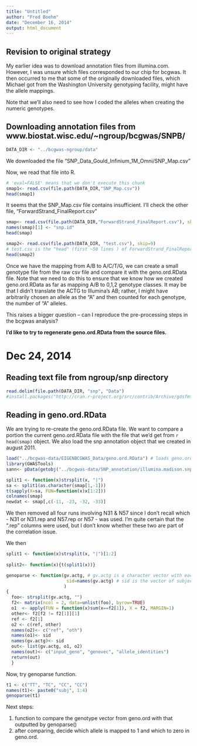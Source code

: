 ```yaml
---
title: "Untitled"
author: "Fred Boehm"
date: "December 16, 2014"
output: html_document
---
```


## Revision to original strategy

My earlier idea was to download annotation files from illumina.com. However, I was unsure which files corresponded to our chip for bcgwas. It then occurred to me that some of the originally downloaded files, which Michael got from the Washington University genotyping facility, might have the allele mappings.

Note that we'll also need to see how I coded the alleles when creating the numeric genotypes.


## Downloading annotation files from www.biostat.wisc.edu/~ngroup/bcgwas/SNPB/

```r
DATA_DIR <- "../bcgwas-ngroup/data"
```

We downloaded the file "SNP_Data_Gould_Infinium_1M_Omni/SNP_Map.csv"

Now, we read that file into R.

```r
# 'eval=FALSE' means that we don't execute this chunk
smap1<- read.csv(file.path(DATA_DIR,"SNP_Map.csv")) 
head(smap1)
```

It seems that the SNP_Map.csv file contains  insufficient. I'll check the other file, "ForwardStrand_FinalReport.csv"

```r
smap<- read.csv(file.path(DATA_DIR,"ForwardStrand_FinalReport.csv"), skip=9, colClasses= "character")
names(smap)[1] <- "snp.id"
head(smap)
```

```r
smap2<- read.csv(file.path(DATA_DIR, "test.csv"), skip=9) 
# test.csv is the "head" (first ~50 lines ) of ForwardStrand_FinalReport.csv
head(smap2)
```


Once we have the mapping from A/B to A/C/T/G, we can create a small genotype file from the raw csv file and compare it with the geno.ord.RData file. Note that we need to do this to ensure that we know how we created geno.ord.RData as far as mapping A/B to 0,1,2 genotype classes. It may be that I didn't translate the ACTG to Illumina's AB; rather, I might have arbitrarily chosen an allele as the "A" and then counted for each genotype, the number of "A" alleles.

This raises a bigger question -- can I reproduce the pre-processing steps in the bcgwas analysis?

**I'd like to try to regenerate geno.ord.RData from the source files.**

# Dec 24, 2014

## Reading text file from ngroup/snp directory

```r
read.delim(file.path(DATA_DIR, "snp", "Data")
#install.packages("http://cran.r-project.org/src/contrib/Archive/gdsfmt/gdsfmt_1.0.0.tar.gz", repos=NULL)
```

## Reading in geno.ord.RData 

We are trying to re-create the geno.ord.RData file. We want to compare a portion the current geno.ord.RData file with the file that we'd get from `r head(smap)` object. We also load the snp annotation object that we created in august 2011.

```r
load("../bcgwas-data/EIGENBCGWAS_Data/geno.ord.RData") # loads geno.ord
library(GWASTools)
sann<- pData(getobj("../bcgwas-data/SNP_annotation/illumina.madison.snp.annot.v3.RData"))
```

```r
split1 <- function(x)strsplit(x, "|")
sa <- split1(as.character(smap[1,-1]))
t(sapply(X=sa, FUN=function(x)x[1:2]))
colnames(smap)
newdat <- smap[,c(-11, -23, -32, -33)]

```

We then removed all four runs involving N31 & N57 since I don't recall which - N31 or N31.rep and N57.rep or N57 - was used. I'm quite certain that the ".rep" columns were used, but I don't know whether these two are part of the correlation issue.

We then 

```r
split1 <- function(x)strsplit(x, "|")[1:2]
  
split2<- function(x){t(split1(x))}

genoparse <- function(gv.actg, # gv.actg is a character vector with each entry a 2-letter genotype
                       sid=names(gv.actg) # sid is the vector of subject IDs
                      )  
{
  foo<- strsplit(gv.actg, "")
  f2<- matrix(ncol = 2, data=unlist(foo), byrow=TRUE)
  o1  <- apply(FUN = function(x)sum(x==f2[1]), X = f2, MARGIN=1)
  other<- f2[f2 != f2[1]][1]
  ref <- f2[1]
  o2 <- c(ref, other)
  names(o2)<- c("ref", "oth")
  names(o1)<- sid
  names(gv.actg)<- sid
  out<- list(gv.actg, o1, o2)
  names(out)<- c("input_geno", "genovec", "allele_identities")
  return(out)
  }


```

Now, try genoparse function.

```r
t1 <- c("TT", "TC", "CC", "CC")
names(t1)<- paste0("subj", 1:4)
genoparse(t1)
```

Next steps: 

1. function to compare the genotype vector from geno.ord with that outputted by genoparse()
2. after comparing, decide which allele is mapped to 1 and which to zero in geno.ord.



